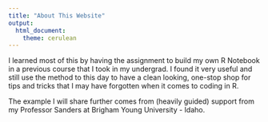 ---
title: "About This Website"
output:
  html_document:
    theme: cerulean
---

I learned most of this by having the assignment to build my own R Notebook in a previous course that I took in my undergrad. I found it very useful and still use the method to this day to have a clean looking, one-stop shop for tips and tricks that I may have forgotten when it comes to coding in R. 

The example I will share further comes from (heavily guided) support from my Professor Sanders at Brigham Young University - Idaho. 

